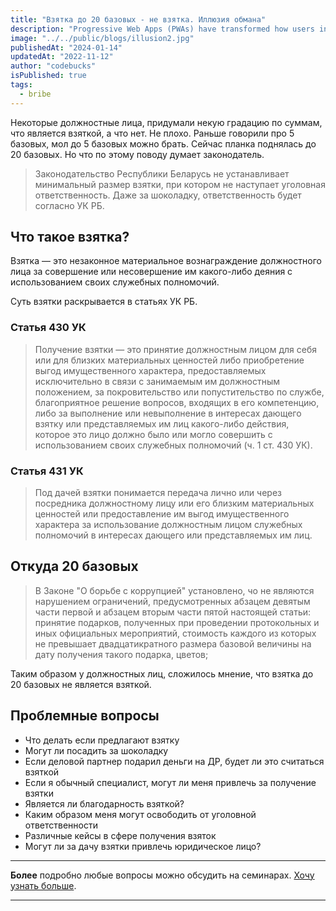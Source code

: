 ```yaml
---
title: "Взятка до 20 базовых - не взятка. Иллюзия обмана"
description: "Progressive Web Apps (PWAs) have transformed how users interact with web applications. Learn about the benefits of PWAs, their architecture, and how to build highly performant, offline-capable web apps using modern web technologies."
image: "../../public/blogs/illusion2.jpg"
publishedAt: "2024-01-14"
updatedAt: "2022-11-12"
author: "codebucks"
isPublished: true
tags:
  - bribe
---
```


Некоторые должностные лица, придумали некую градацию по суммам, что является взяткой, а что нет. Не плохо.
Раньше говорили про 5 базовых, мол до 5 базовых можно брать. Сейчас планка поднялась до 20 базовых.
Но что по этому поводу думает законодатель.

> Законодательство Республики Беларусь не устанавливает минимальный размер взятки,
> при котором не наступает уголовная ответственность.
> Даже за шоколадку, ответственность будет согласно УК РБ.

## Что такое взятка?

Взятка — это незаконное материальное вознаграждение должностного лица
за совершение или несовершение им какого-либо деяния с использованием своих служебных полномочий.

Суть взятки раскрывается в статьях УК РБ.

### Статья 430 УК

> Получение взятки — это принятие должностным лицом для себя или для близких материальных
> ценностей либо приобретение выгод имущественного характера, предоставляемых исключительно
> в связи с занимаемым им должностным положением, за покровительство или попустительство по службе,
> благоприятное решение вопросов, входящих в его компетенцию, либо за выполнение или невыполнение
> в интересах дающего взятку или представляемых им лиц какого-либо действия,
> которое это лицо должно было или могло совершить с использованием своих служебных полномочий (ч. 1 ст. 430 УК).

### Статья 431 УК

> Под дачей взятки понимается передача лично или через посредника
> должностному лицу или его близким материальных ценностей или предоставление
> им выгод имущественного характера за использование
> должностным лицом служебных полномочий в интересах дающего или представляемых им лиц.

## Откуда 20 базовых

> В Законе "О борьбе с коррупцией" установлено, чо не являются нарушением ограничений, предусмотренных абзацем девятым части первой и абзацем вторым части пятой настоящей статьи:
> принятие подарков, полученных при проведении протокольных и иных официальных мероприятий, стоимость каждого из которых не превышает
> двадцатикратного размера базовой величины на дату получения такого подарка, цветов;

Таким образом у должностных лиц, сложилось мнение, что взятка до 20 базовых не является взяткой.

## Проблемные вопросы

- Что делать если предлагают взятку
- Могут ли посадить за шоколадку
- Если деловой партнер подарил деньги на ДР, будет ли это считаться взяткой
- Если я обычный специалист, могут ли меня привлечь за получение взятки
- Является ли благодарность взяткой?
- Каким образом меня могут освободить от уголовной ответственности
- Различные кейсы в сфере получения взяток
- Могут ли за дачу взятки привлечь юридическое лицо?

---

**Более** подробно любые вопросы можно обсудить на семинарах. [Хочу узнать больше](../contact).

---
